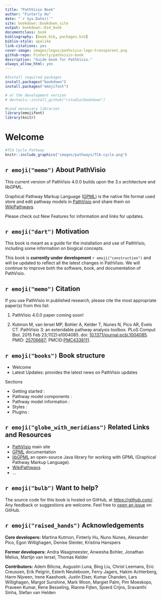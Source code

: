 ```yaml
--- 
title: "PathVisio Book"
author: "Finterly Hu"
date: "`r Sys.Date()`"
site: bookdown::bookdown_site
output: bookdown::bs4_book
documentclass: book
bibliography: [book.bib, packages.bib]
biblio-style: apalike
link-citations: yes
cover-image: images/logos/pathvisio-logo-transparent.png
github-repo: Finterly/pathvisio-book
description: "Guide book for PathVisio."
always_allow_html: yes
---
```


```r
#Install required packages
install.packages("bookdown")
install.packages("emojifont")

# or the development version
# devtools::install_github("rstudio/bookdown")
```

```r
#Load necessary libraries
library(emojifont)
library(knitr)

```

# Welcome {-} 
```r
#TCA Cycle Pathway
knitr::include_graphics("images/pathways/TCA-cycle.png")
```

## `r emoji("memo")` About PathVisio {-}
This current version of PathVisio 4.0.0 builds upon the 3.x architecture and libGPML. 

Graphical Pathway Markup Language ([GPML](https://pathvisio.org/documentation/GPML)) is the native file format used store and edit pathway models in [PathVisio](https://pathvisio.org) and share them on [WikiPathways](https://www.wikipathways.org/index.php/WikiPathways).

Please check out New Features for information and links for updates. 

## `r emoji("dart")` Motivation {-}

This book is meant as a guide for the installation and use of PathVisio, including some information on biogical concepts.

This book is **currently under development** `r emoji("construction")` and will be updated to reflect all the latest changes in PathVisio. We will continue to improve both the software, book, and documentation of PathVisio. 

## `r emoji("memo")` Citation {-}

If you use PathVisio in published research, please cite the most appropriate paper(s) from this list:

1. PathVisio 4.0.0 paper coming soon!

2. Kutmon M, van Iersel MP, Bohler A, Kelder T, Nunes N, Pico AR, Evelo CT. PathVisio 3: an extendable pathway analysis toolbox. PLoS Comput Biol. 2015 Feb 23;11(2):e1004085. doi: [10.1371/journal.pcbi.1004085](https://doi.org/10.1371/journal.pcbi.1004085). PMID: [25706687](https://pubmed.ncbi.nlm.nih.gov/25706687/); PMCID:[PMC4338111](https://www.ncbi.nlm.nih.gov/pmc/articles/PMC4338111/).


## `r emoji("books")` Book structure {-}

* Welcome 
* Latest Updates: provides the latest news on PathVisio updates

Sections 

* Getting started : 
* Pathway model components : 
* Pathway model information : 
* Styles :   
* Plugins : 


## `r emoji("globe_with_meridians")` Related Links and Resources {-}

* [PathVisio](https://pathvisio.org/) main site
* [GPML](https://pathvisio.org/documentation/GPML) documentation
* [libGPML](https://github.com/PathVisio/libGPML) an open-source Java library for working with GPML (Graphical Pathway Markup Language).
* [WikiPathways](https://www.wikipathways.org/) 
* ...


## `r emoji("bulb")` Want to help? {-}

The source code for this book is hosted on GitHub, at <https://github.com/>. Any feedback or suggestions are welcome. Feel free to [open an issue](https://github.com/) on GitHub.


## `r emoji("raised_hands")` Acknowledgements {-} 

**Core developers:** Martina Kutmon, Finterly Hu, Nuno Nunes, Alexander Pico, Egon Willighagen, Denise Slenter, Kristina Hanspers    

**Former developers:** Andra Waagmeester, Anwesha Bohler, Jonathan Melius, Martijn van Iersel, Thomas Kelder 

**Contributors:** Adem Bilicna, Augustin Luna, Bing Liu, Christ Leemans, Eric Creussen, Erik Pelgrin, Esterh Neuteboom, Ferry Jagers, Hakim Achterberg, Harm Nijveen, Irene Kaashoek, Justin Elser, Kumar Chanden, Lars Willighagen, Margot Sunshine, Mark Woon, Margiet Palm, Pim Moeskops, Praveen Kumar, Rene Besseling, Rianne Fijten, Sjoerd Crijns, Sravanthi Sinha, Stefan van Helden 
